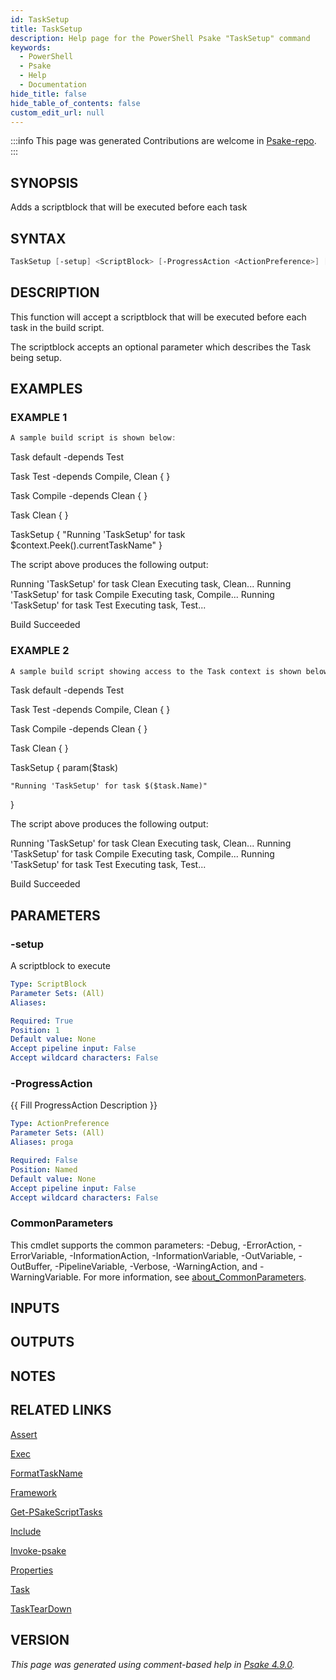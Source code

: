 ```yaml
---
id: TaskSetup
title: TaskSetup
description: Help page for the PowerShell Psake "TaskSetup" command
keywords:
  - PowerShell
  - Psake
  - Help
  - Documentation
hide_title: false
hide_table_of_contents: false
custom_edit_url: null
---
```


:::info This page was generated
Contributions are welcome in [Psake-repo](https://github.com/psake/psake).
:::

## SYNOPSIS

Adds a scriptblock that will be executed before each task

## SYNTAX

```powershell
TaskSetup [-setup] <ScriptBlock> [-ProgressAction <ActionPreference>] [<CommonParameters>]
```

## DESCRIPTION

This function will accept a scriptblock that will be executed before each task in the build script.

The scriptblock accepts an optional parameter which describes the Task being setup.

## EXAMPLES

### EXAMPLE 1

```powershell
A sample build script is shown below:
```

Task default -depends Test

Task Test -depends Compile, Clean \{
\}

Task Compile -depends Clean \{
\}

Task Clean \{
\}

TaskSetup \{
    "Running 'TaskSetup' for task $context.Peek().currentTaskName"
\}

The script above produces the following output:

Running 'TaskSetup' for task Clean
Executing task, Clean...
Running 'TaskSetup' for task Compile
Executing task, Compile...
Running 'TaskSetup' for task Test
Executing task, Test...

Build Succeeded

### EXAMPLE 2

```powershell
A sample build script showing access to the Task context is shown below:
```

Task default -depends Test

Task Test -depends Compile, Clean \{
\}

Task Compile -depends Clean \{
\}

Task Clean \{
\}

TaskSetup \{
    param($task)

    "Running 'TaskSetup' for task $($task.Name)"
\}

The script above produces the following output:

Running 'TaskSetup' for task Clean
Executing task, Clean...
Running 'TaskSetup' for task Compile
Executing task, Compile...
Running 'TaskSetup' for task Test
Executing task, Test...

Build Succeeded

## PARAMETERS

### -setup

A scriptblock to execute

```yaml
Type: ScriptBlock
Parameter Sets: (All)
Aliases:

Required: True
Position: 1
Default value: None
Accept pipeline input: False
Accept wildcard characters: False
```

### -ProgressAction

\{\{ Fill ProgressAction Description \}\}

```yaml
Type: ActionPreference
Parameter Sets: (All)
Aliases: proga

Required: False
Position: Named
Default value: None
Accept pipeline input: False
Accept wildcard characters: False
```

### CommonParameters

This cmdlet supports the common parameters: -Debug, -ErrorAction, -ErrorVariable, -InformationAction, -InformationVariable, -OutVariable, -OutBuffer, -PipelineVariable, -Verbose, -WarningAction, and -WarningVariable. For more information, see [about_CommonParameters](http://go.microsoft.com/fwlink/?LinkID=113216).

## INPUTS

## OUTPUTS

## NOTES

## RELATED LINKS

[Assert](Assert.mdx)

[Exec](Exec.mdx)

[FormatTaskName](FormatTaskName.mdx)

[Framework](Framework.mdx)

[Get-PSakeScriptTasks](Get-PSakeScriptTasks.mdx)

[Include](Include.mdx)

[Invoke-psake](Invoke-psake.mdx)

[Properties](Properties.mdx)

[Task](Task.mdx)

[TaskTearDown](TaskTearDown.mdx)

## VERSION

*This page was generated using comment-based help in [Psake 4.9.0](https://github.com/psake/psake).*
